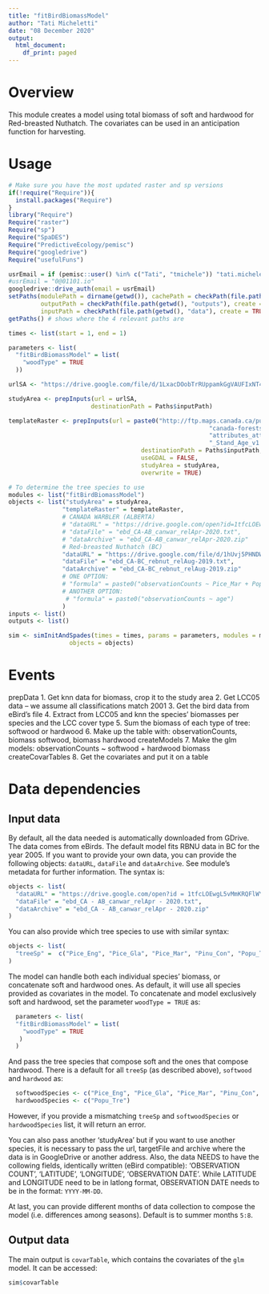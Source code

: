 ```yaml
---
title: "fitBirdBiomassModel"
author: "Tati Micheletti"
date: "08 December 2020"
output:
  html_document:
    df_print: paged
---
```

# Overview

This module creates a model using total biomass of soft and hardwood for Red-breasted Nuthatch. The covariates can be used in an anticipation function for harvesting.

# Usage

```r

# Make sure you have the most updated raster and sp versions
if(!require("Require")){
  install.packages("Require")
}
library("Require")
Require("raster")
Require("sp")
Require("SpaDES")
Require("PredictiveEcology/pemisc")
Require("googledrive")
Require("usefulFuns")

usrEmail = if (pemisc::user() %in% c("Tati", "tmichele")) "tati.micheletti@gmail.com" else NULL
#usrEmail = "0@01101.io"
googledrive::drive_auth(email = usrEmail)
setPaths(modulePath = dirname(getwd()), cachePath = checkPath(file.path(getwd(), "cache"), create = TRUE),
         outputPath = checkPath(file.path(getwd(), "outputs"), create = TRUE),
         inputPath = checkPath(file.path(getwd(), "data"), create = TRUE))
getPaths() # shows where the 4 relevant paths are

times <- list(start = 1, end = 1)

parameters <- list(
  "fitBirdBiomassModel" = list(
    "woodType" = TRUE
  ))

urlSA <- "https://drive.google.com/file/d/1LxacDOobTrRUppamkGgVAUFIxNT4iiHU/view?usp=sharing"

studyArea <- prepInputs(url = urlSA,
                       destinationPath = Paths$inputPath)

templateRaster <- prepInputs(url = paste0("http://ftp.maps.canada.ca/pub/nrcan_rncan/Forests_Foret/",
                                                        "canada-forests-attributes_attributs-forests-canada/2011-",
                                                        "attributes_attributs-2011/NFI_MODIS250m_2011_kNN_Structure",
                                                        "_Stand_Age_v1.tif"),
                                     destinationPath = Paths$inputPath,
                                     useGDAL = FALSE,
                                     studyArea = studyArea,
                                     overwrite = TRUE)

# To determine the tree species to use
modules <- list("fitBirdBiomassModel")
objects <- list("studyArea" = studyArea,
               "templateRaster" = templateRaster,
               # CANADA WARBLER (ALBERTA)
               # "dataURL" = "https://drive.google.com/open?id=1tfcLOEwgL5vMmKRQFlWYk9T9f1U-XUs7",
               # "dataFile" = "ebd_CA-AB_canwar_relApr-2020.txt",
               # "dataArchive" = "ebd_CA-AB_canwar_relApr-2020.zip"
               # Red-breasted Nuthatch (BC)
               "dataURL" = "https://drive.google.com/file/d/1hUvj5PHNDWe1VWZReciBUt4wQHAF3Gw5/view?usp=sharing",
               "dataFile" = "ebd_CA-BC_rebnut_relAug-2019.txt",
               "dataArchive" = "ebd_CA-BC_rebnut_relAug-2019.zip"
               # ONE OPTION:
               # "formula" = paste0("observationCounts ~ Pice_Mar + Popu_Tre + age")
               # ANOTHER OPTION:
                # "formula" = paste0("observationCounts ~ age")
               ) 
inputs <- list()
outputs <- list()

sim <- simInitAndSpades(times = times, params = parameters, modules = modules,
                 objects = objects)
```


# Events

prepData
    1. Get knn data for biomass, crop it to the study area
    2. Get LCC05 data -- we assume all classifications match 2001
    3. Get the bird data from eBird's file
    4. Extract from LCC05 and knn the species' biomasses per species and the LCC cover type
    5. Sum the biomass of each type of tree: softwood or hardwood
    6. Make up the table with: observationCounts, biomass softwood, biomass hardwood
createModels
    7. Make the glm models:  observationCounts ~ softwood + hardwood biomass
createCovarTables
    8. Get the covariates and put it on a table

# Data dependencies

## Input data

By default, all the data needed is automatically downloaded from GDrive. The data comes from eBirds. The default model fits RBNU data in BC for the year 2005. If you want to provide your own data, you can provide the following objects: `dataURL`, `dataFile` and `dataArchive`. See module's metadata for further information. The syntax is:

```r
objects <- list(
  "dataURL" = "https://drive.google.com/open?id = 1tfcLOEwgL5vMmKRQFlWYk9T9f1U - XUs7",
  "dataFile" = "ebd_CA - AB_canwar_relApr - 2020.txt",
  "dataArchive" = "ebd_CA - AB_canwar_relApr - 2020.zip"
)
```


You can also provide which tree species to use with similar syntax:

```r
objects <- list(
  "treeSp" =  c("Pice_Eng", "Pice_Gla", "Pice_Mar", "Pinu_Con", "Popu_Tre", "Pseu_Men")
)
```


The model can handle both each individual species' biomass, or concatenate soft and hardwood ones. As default, it will use all species provided as covariates in the model. To concatenate and model exclusively soft and hardwood, set the parameter `woodType = TRUE` as:

```r
  parameters <- list(
  "fitBirdBiomassModel" = list(
    "woodType" = TRUE 
   )
  )
```


And pass the tree species that compose soft and the ones that compose hardwood. There is a default for all `treeSp` (as described above), `softwood` and `hardwood` as:

```r
  softwoodSpecies <- c("Pice_Eng", "Pice_Gla", "Pice_Mar", "Pinu_Con", "Pseu_Men")
  hardwoodSpecies <- c("Popu_Tre")
```

  However, if you provide a mismatching `treeSp` and `softwoodSpecies` or `hardwoodSpecies` list, it will return an error.
  
  You can also pass another 'studyArea' but if you want to use another species, it is necessary to pass the url, targetFile and archive where the data is in GoogleDrive or another address. Also, the data NEEDS to have the collowing fields, identically written (eBird compatible): 'OBSERVATION COUNT', 'LATITUDE', 'LONGITUDE', 'OBSERVATION DATE'. While LATITUDE and LONGITUDE need to be in latlong format, OBSERVATION DATE needs to be in the format: `YYYY-MM-DD`.

 At last, you can provide different months of data collection to compose the model (i.e. differences among seasons). Default is to summer months `5:8`. 

  
## Output data

The main output is `covarTable`, which contains the covariates of the `glm` model. It can be accessed:
```r

sim$covarTable

```




